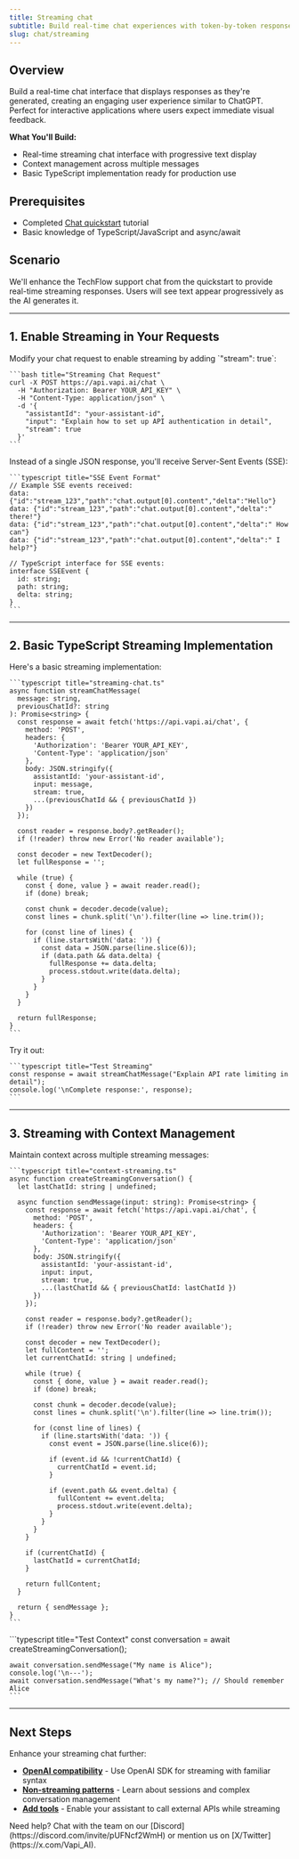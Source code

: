 ```yaml
---
title: Streaming chat
subtitle: Build real-time chat experiences with token-by-token responses like ChatGPT
slug: chat/streaming
---
```


## Overview

Build a real-time chat interface that displays responses as they're generated, creating an engaging user experience similar to ChatGPT. Perfect for interactive applications where users expect immediate visual feedback.

**What You'll Build:**
* Real-time streaming chat interface with progressive text display
* Context management across multiple messages
* Basic TypeScript implementation ready for production use

## Prerequisites

* Completed [Chat quickstart](/chat/quickstart) tutorial
* Basic knowledge of TypeScript/JavaScript and async/await

## Scenario

We'll enhance the TechFlow support chat from the quickstart to provide real-time streaming responses. Users will see text appear progressively as the AI generates it.

---

## 1. Enable Streaming in Your Requests

<Steps>
  <Step title="Add the stream parameter">
    Modify your chat request to enable streaming by adding `"stream": true`:
    
    ```bash title="Streaming Chat Request"
    curl -X POST https://api.vapi.ai/chat \
      -H "Authorization: Bearer YOUR_API_KEY" \
      -H "Content-Type: application/json" \
      -d '{
        "assistantId": "your-assistant-id",
        "input": "Explain how to set up API authentication in detail",
        "stream": true
      }'
    ```
  </Step>
  <Step title="Understand the streaming response format">
    Instead of a single JSON response, you'll receive Server-Sent Events (SSE):
    
    ```typescript title="SSE Event Format"
    // Example SSE events received:
    data: {"id":"stream_123","path":"chat.output[0].content","delta":"Hello"}
    data: {"id":"stream_123","path":"chat.output[0].content","delta":" there!"}
    data: {"id":"stream_123","path":"chat.output[0].content","delta":" How can"}
    data: {"id":"stream_123","path":"chat.output[0].content","delta":" I help?"}

    // TypeScript interface for SSE events:
    interface SSEEvent {
      id: string;
      path: string;
      delta: string;
    }
    ```
  </Step>
</Steps>

---

## 2. Basic TypeScript Streaming Implementation

<Steps>
  <Step title="Create a simple streaming function">
    Here's a basic streaming implementation:
    
    ```typescript title="streaming-chat.ts"
    async function streamChatMessage(
      message: string, 
      previousChatId?: string
    ): Promise<string> {
      const response = await fetch('https://api.vapi.ai/chat', {
        method: 'POST',
        headers: {
          'Authorization': 'Bearer YOUR_API_KEY',
          'Content-Type': 'application/json'
        },
        body: JSON.stringify({
          assistantId: 'your-assistant-id',
          input: message,
          stream: true,
          ...(previousChatId && { previousChatId })
        })
      });

      const reader = response.body?.getReader();
      if (!reader) throw new Error('No reader available');
      
      const decoder = new TextDecoder();
      let fullResponse = '';

      while (true) {
        const { done, value } = await reader.read();
        if (done) break;
        
        const chunk = decoder.decode(value);
        const lines = chunk.split('\n').filter(line => line.trim());
        
        for (const line of lines) {
          if (line.startsWith('data: ')) {
            const data = JSON.parse(line.slice(6));
            if (data.path && data.delta) {
              fullResponse += data.delta;
              process.stdout.write(data.delta);
            }
          }
        }
      }
      
      return fullResponse;
    }
    ```
  </Step>
  <Step title="Test the streaming function">
    Try it out:
    
    ```typescript title="Test Streaming"
    const response = await streamChatMessage("Explain API rate limiting in detail");
    console.log('\nComplete response:', response);
    ```
  </Step>
</Steps>

---

## 3. Streaming with Context Management

<Steps>
  <Step title="Handle conversation context">
    Maintain context across multiple streaming messages:
    
    ```typescript title="context-streaming.ts"
    async function createStreamingConversation() {
      let lastChatId: string | undefined;

      async function sendMessage(input: string): Promise<string> {
        const response = await fetch('https://api.vapi.ai/chat', {
          method: 'POST',
          headers: {
            'Authorization': 'Bearer YOUR_API_KEY',
            'Content-Type': 'application/json'
          },
          body: JSON.stringify({
            assistantId: 'your-assistant-id',
            input: input,
            stream: true,
            ...(lastChatId && { previousChatId: lastChatId })
          })
        });

        const reader = response.body?.getReader();
        if (!reader) throw new Error('No reader available');
        
        const decoder = new TextDecoder();
        let fullContent = '';
        let currentChatId: string | undefined;

        while (true) {
          const { done, value } = await reader.read();
          if (done) break;
          
          const chunk = decoder.decode(value);
          const lines = chunk.split('\n').filter(line => line.trim());
          
          for (const line of lines) {
            if (line.startsWith('data: ')) {
              const event = JSON.parse(line.slice(6));
              
              if (event.id && !currentChatId) {
                currentChatId = event.id;
              }
              
              if (event.path && event.delta) {
                fullContent += event.delta;
                process.stdout.write(event.delta);
              }
            }
          }
        }
        
        if (currentChatId) {
          lastChatId = currentChatId;
        }
        
        return fullContent;
      }

      return { sendMessage };
    }
    ```
  </Step>
  <Step title="Use the conversation manager">
    ```typescript title="Test Context"
    const conversation = await createStreamingConversation();

    await conversation.sendMessage("My name is Alice");
    console.log('\n---');
    await conversation.sendMessage("What's my name?"); // Should remember Alice
    ```
  </Step>
</Steps>

---

## Next Steps

Enhance your streaming chat further:

* **[OpenAI compatibility](/chat/openai-compatibility)** - Use OpenAI SDK for streaming with familiar syntax
* **[Non-streaming patterns](/chat/non-streaming)** - Learn about sessions and complex conversation management
* **[Add tools](/tools)** - Enable your assistant to call external APIs while streaming

<Callout>
Need help? Chat with the team on our [Discord](https://discord.com/invite/pUFNcf2WmH) or mention us on [X/Twitter](https://x.com/Vapi_AI).
</Callout>
